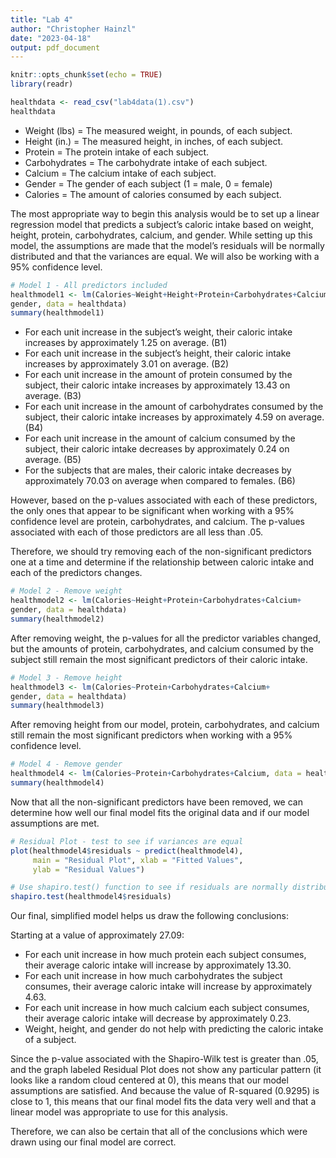 ---
title: "Lab 4"
author: "Christopher Hainzl"
date: "2023-04-18"
output: pdf_document
---

```{r setup, include=FALSE}
knitr::opts_chunk$set(echo = TRUE)
library(readr)
```



```{r}
healthdata <- read_csv("lab4data(1).csv")
healthdata
```
- Weight (lbs) = The measured weight, in pounds, of each subject.
- Height (in.) = The measured height, in inches, of each subject.
- Protein = The protein intake of each subject.
- Carbohydrates = The carbohydrate intake of each subject.
- Calcium = The calcium intake of each subject.
- Gender = The gender of each subject (1 = male, 0 = female)
- Calories = The amount of calories consumed by each subject.


The most appropriate way to begin this analysis would be to set up a linear regression model that predicts a subject's caloric intake based on weight, height, protein, carbohydrates, calcium, and gender. While setting up this model, the assumptions are made
that the model's residuals will be normally distributed
and that the variances are equal. We will also be working with a 95% confidence 
level.

```{r}
# Model 1 - All predictors included
healthmodel1 <- lm(Calories~Weight+Height+Protein+Carbohydrates+Calcium+
gender, data = healthdata)
summary(healthmodel1)
```
- For each unit increase in the subject's weight, their caloric intake increases 
by approximately 1.25 on average. (B1)
- For each unit increase in the subject's height, their caloric intake increases
by approximately 3.01 on average. (B2)
- For each unit increase in the amount of protein consumed by the subject,
their caloric intake increases by approximately 13.43 on average. (B3)
- For each unit increase in the amount of carbohydrates consumed by the subject,
their caloric intake increases by approximately 4.59 on average. (B4)
- For each unit increase in the amount of calcium consumed by the subject,
their caloric intake decreases by approximately 0.24 on average. (B5)
- For the subjects that are males, their caloric intake decreases by
approximately 70.03 on average when compared to females. (B6)

However, based on the p-values associated with each of these predictors, the only
ones that appear to be significant when working with a 95% confidence level are
protein, carbohydrates, and calcium. The p-values associated with each of those
predictors are all less than .05.

Therefore, we should try removing each of the non-significant predictors one at
a time and determine if the relationship between caloric intake and each of the
predictors changes.

```{r}
# Model 2 - Remove weight
healthmodel2 <- lm(Calories~Height+Protein+Carbohydrates+Calcium+
gender, data = healthdata)
summary(healthmodel2)
```
After removing weight, the p-values for all the predictor variables changed,
but the amounts of protein, carbohydrates, and calcium consumed by the subject
still remain the most significant predictors of their caloric intake.

```{r}
# Model 3 - Remove height
healthmodel3 <- lm(Calories~Protein+Carbohydrates+Calcium+
gender, data = healthdata)
summary(healthmodel3)
```
After removing height from our model, protein, carbohydrates, and calcium 
still remain the most significant predictors when working with a 95% confidence
level.

```{r}
# Model 4 - Remove gender
healthmodel4 <- lm(Calories~Protein+Carbohydrates+Calcium, data = healthdata)
summary(healthmodel4)
```
Now that all the non-significant predictors have been removed, we can determine
how well our final model fits the original data and if our model assumptions
are met.

```{r}
# Residual Plot - test to see if variances are equal
plot(healthmodel4$residuals ~ predict(healthmodel4), 
     main = "Residual Plot", xlab = "Fitted Values",
     ylab = "Residual Values")
```

```{r}
# Use shapiro.test() function to see if residuals are normally distributed
shapiro.test(healthmodel4$residuals)
```

Our final, simplified model helps us draw the following conclusions:

Starting at a value of approximately 27.09:

- For each unit increase in how much protein each subject consumes, their average caloric intake will increase by approximately 13.30.
- For each unit increase in how much carbohydrates the subject consumes, 
their average caloric intake will increase by approximately 4.63.
- For each unit increase in how much calcium each subject consumes, their
average caloric intake will decrease by approximately 0.23.
- Weight, height, and gender do not help with predicting the caloric intake
of a subject.

Since the p-value associated with the Shapiro-Wilk test is greater than .05, and
the graph labeled Residual Plot does not show any particular pattern (it looks like a random cloud centered at 0), this means that our model assumptions are satisfied. And because the value of R-squared (0.9295) is close to 1, this means that our final model fits the data very well and that a linear model was appropriate to use
for this analysis.

Therefore, we can also be certain that all of the conclusions which were drawn using
our final model are correct.
